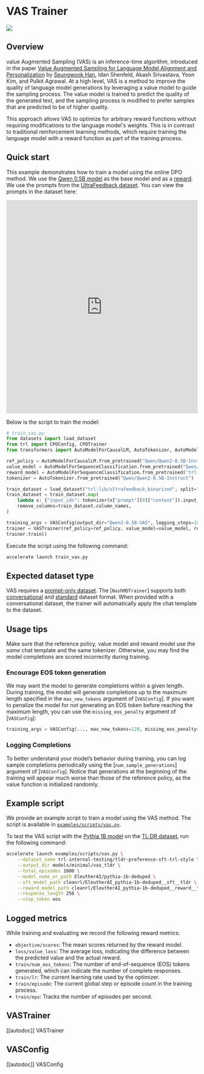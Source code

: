 # VAS Trainer

[![](https://img.shields.io/badge/All_models-VAS-blue)](https://huggingface.co/models?other=vas,trl)

## Overview
value Augmented Sampling (VAS) is an inference-time algorithm, introduced in the paper [Value Augmented Sampling for Language Model Alignment and Personalization](https://arxiv.org/abs/2405.06639) by [Seungwook Han](https://huggingface.co/hanseungwook), Idan Shenfeld, Akash Srivastava, Yoon Kim, and Pulkit Agrawal. At a high level, VAS is a method to improve the quality of language model generations by leveraging a value model to guide the sampling process. The value model is trained to predict the quality of the generated text, and the sampling process is modified to prefer samples that are predicted to be of higher quality.

This approach allows VAS to optimize for arbitrary reward functions without requiring modifications to the language model's weights. This is in contrast to traditional reinforcement learning methods, which require training the language model with a reward function as part of the training process.

## Quick start

This example demonstrates how to train a model using the online DPO method. We use the [Qwen 0.5B model](https://huggingface.co/Qwen/Qwen2-0.5B-Instruct) as the base model and as a [reward](https://huggingface.co/trl-lib/Qwen2-0.5B-Reward). We use the prompts from the [UltraFeedback dataset](https://huggingface.co/datasets/openbmb/UltraFeedback). You can view the prompts in the dataset here:

<iframe
  src="https://huggingface.co/datasets/trl-lib/ultrafeedback-prompt/embed/viewer/default/train?row=0"
  frameborder="0"
  width="100%"
  height="560px"
></iframe>

Below is the script to train the model:

```python
# train_vas.py
from datasets import load_dataset
from trl import CPOConfig, CPOTrainer
from transformers import AutoModelForCausalLM, AutoTokenizer, AutoModelForSequenceClassification

ref_policy = AutoModelForCausalLM.from_pretrained("Qwen/Qwen2-0.5B-Instruct")
value_model = AutoModelForSequenceClassification.from_pretrained("Qwen/Qwen2-0.5B-Instruct", num_labels=1)
reward_model = AutoModelForSequenceClassification.from_pretrained("trl-lib/Qwen2-0.5B-Reward", num_labels=1)
tokenizer = AutoTokenizer.from_pretrained("Qwen/Qwen2-0.5B-Instruct")

train_dataset = load_dataset("trl-lib/ultrafeedback_binarized", split="train")
train_dataset = train_dataset.map(
    lambda x: {"input_ids": tokenizer(x["prompt"][0]["content"]).input_ids},
    remove_columns=train_dataset.column_names,
)

training_args = VASConfig(output_dir="Qwen2-0.5B-VAS", logging_steps=10)
trainer = VASTrainer(ref_policy=ref_policy, value_model=value_model, reward_model=reward_model, config=training_args, processing_class=tokenizer, train_dataset=train_dataset)
trainer.train()
```

Execute the script using the following command:

```bash
accelerate launch train_vas.py
```

## Expected dataset type

VAS requires a [prompt-only dataset](dataset_formats#prompt-only). The [`NashMDTrainer`] supports both [conversational](dataset_formats#conversational) and [standard](dataset_formats#standard) dataset format. When provided with a conversational dataset, the trainer will automatically apply the chat template to the dataset.

## Usage tips

<Tip warning={true}>

Make sure that the reference policy, value model and reward model use the _same_ chat template and the same tokenizer. Otherwise, you may find the model completions are scored incorrectly during training.

</Tip>

### Encourage EOS token generation

We may want the model to generate completions within a given length. During training, the model will generate completions up to the maximum length specified in the `max_new_tokens` argument of [`VASConfig`]. If you want to penalize the model for not generating an EOS token before reaching the maximum length, you can use the `missing_eos_penalty` argument of [`VASConfig`]:

```python
training_args = VASConfig(..., max_new_tokens=128, missing_eos_penalty=1.0)
```

### Logging Completions

To better understand your model’s behavior during training, you can log sample completions periodically using the [`num_sample_generations`] argument of [`VASConfig`]. Notice that generations at the beginning of the training will appear much worse than those of the reference policy, as the value function is initialized randomly.

## Example script

We provide an example script to train a model using the VAS method. The script is available in [`examples/scripts/vas.py`](https://github.com/huggingface/trl/blob/main/examples/scripts/vas.py).

To test the VAS script with the [Pythia 1B model](https://huggingface.co/EleutherAI/pythia-1b-deduped) on the [TL;DR dataset](https://huggingface.co/datasets/trl-lib/ultrafeedback_binarized), run the following command:

```bash
accelerate launch examples/scripts/vas.py \
    --dataset_name trl-internal-testing/tldr-preference-sft-trl-style \
    --output_dir models/minimal/vas_tldr \
    --total_episodes 1000 \
    --model_name_or_path EleutherAI/pythia-1b-deduped \
    --sft_model_path cleanrl/EleutherAI_pythia-1b-deduped__sft__tldr \
    --reward_model_path cleanrl/EleutherAI_pythia-1b-deduped__reward__tldr \
    --response_length 256 \
    --stop_token eos
```

## Logged metrics

While training and evaluating we record the following reward metrics:

* `objective/scores`: The mean scores returned by the reward model.
* `loss/value_loss`: The average loss, indicating the difference between the predicted value and the actual reward.
* `train/num_eos_tokens`: The number of end-of-sequence (EOS) tokens generated, which can indicate the number of complete responses.
* `train/lr`: The current learning rate used by the optimizer.
* `train/episode`: The current global step or episode count in the training process.
* `train/eps`: Tracks the number of episodes per second.

## VASTrainer

[[autodoc]] VASTrainer

## VASConfig

[[autodoc]] VASConfig